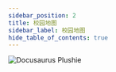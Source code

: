 ---
sidebar_position: 2
title: 校园地图
sidebar_label: 校园地图
hide_table_of_contents: true
---

![Docusaurus Plushie](./assets/haining_campus_map.webp)